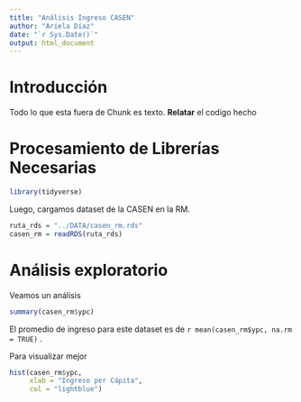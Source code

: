 ```yaml
---
title: "Análisis Ingreso CASEN"
author: "Ariela Díaz"
date: "`r Sys.Date()`"
output: html_document
---
```


# Introducción

Todo lo que esta fuera de Chunk es texto. **Relatar** el codigo hecho

# Procesamiento de Librerías Necesarias 

```r
library(tidyverse)

```

Luego, cargamos dataset de la CASEN en la RM.

```r
ruta_rds = "../DATA/casen_rm.rds"
casen_rm = readRDS(ruta_rds)
```

# Análisis exploratorio 

Veamos un análisis

```r
summary(casen_rm$ypc)
```

El promedio de ingreso para este dataset es de `r mean(casen_rm$ypc, na.rm = TRUE)` .

Para visualizar mejor

```r
hist(casen_rm$ypc, 
     xlab = "Ingreso per Cápita", 
     col = "lightblue")

```
